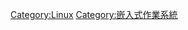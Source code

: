 {{noteTA
|G1=IT
}}
{{Commonscat|Embedded Linux}}
{{Cat more|嵌入式Linux}}

[[Category:Linux|Category:Linux]]
[[Category:嵌入式作業系統|Category:嵌入式作業系統]]